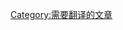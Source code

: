 {{Maintenance category|hidden=yes|tracking=yes}}
{{empty category}}

[[Category:需要翻译的文章|Category:需要翻译的文章]]